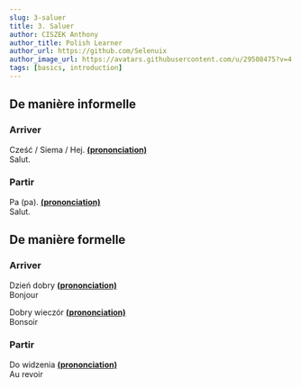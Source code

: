 ```yaml
---
slug: 3-saluer
title: 3. Saluer
author: CISZEK Anthony
author_title: Polish Learner
author_url: https://github.com/Selenuix
author_image_url: https://avatars.githubusercontent.com/u/29508475?v=4
tags: [basics, introduction]
---
```



<TOCInline toc={toc} />

## De manière informelle
### Arriver
Cześć / Siema / Hej. **[(prononciation)](https://voca.ro/13iIDIPNL38O)** <br />
Salut.

### Partir
Pa (pa). **[(prononciation)](https://voca.ro/1cgjNurhhmUH)** <br />
Salut.

## De manière formelle
### Arriver
Dzień dobry **[(prononciation)](https://voca.ro/180QcLp9rC98)** <br />
Bonjour

Dobry wieczór **[(prononciation)](https://voca.ro/18dE7pruG8NB)** <br />
Bonsoir

### Partir
Do widzenia **[(prononciation)](https://voca.ro/1lxetzLxW8wy)** <br />
Au revoir
